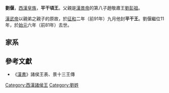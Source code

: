 '''劉偃'''{{BD|？||前81年||catIdx=C}}，[[西漢|西漢]][[皇族|皇族]]，'''平干頃王'''。父親是[[漢景帝|漢景帝]]的第八子趙敬肅王[[劉彭祖|劉彭祖]]。

[[漢武帝|漢武帝]]以親弟之親子的原故，於[[征和|征和]]二年（前91年）九月他封'''平干王'''。劉偃繼位11年，於[[始元_(西汉)|始元]]六年（前81年）去世。
==家系==
<center>{{chart/start}}
{{chart| | | | | | | | | | | | | | | | | | | | | ya | ya=平-{干}-頃王<br>[[劉偃_(平干王)|劉偃]]}}
{{chart| |,|-|-|-|v|-|-|-|v|-|-|-|v|-|-|-|-|-|-|-|+|-|-|-|v|-|-|-|v|-|-|-|v|-|-|-|v|-|-|-|.|}}
{{chart| MW | | ji | | mi | | qi | | | | | | sh | | re | | li | | ch | | ti | | ren | MW=平-{干}-缪王<br>劉元|ji=曲梁安侯<br>劉敬|mi=廣鄉孝侯<br>劉明|qi=成鄉質侯<br>劉慶|sh=平利節侯<br>劉世|re=平鄉孝侯<br>劉壬|li=平纂節侯<br>劉梁|ch=成陵節侯<br>劉充|ti=陽城愍侯<br>劉田|ren=祚陽侯<br>劉仁}}
{{chart| | | | | |!| | | |!| | | |)|-|-|-|.| | | |!| | | |!| | | | | | | |!| | | |!|}}
{{chart| | | | | sg | | an | | ba | | guo | | jia | | ch | | | | | | de | | xi | sg=曲梁節侯<br>劉時光|an=廣鄉節侯<br>劉安|ba=成鄉節侯<br>劉霸|guo=成鄉侯<br>劉果|jia=平利質侯<br>劉嘉|ch=平鄉節侯<br>劉成|de=成陵侯<br>劉德|xi=陽城節侯<br>劉賢}}
{{chart| | | | | |!| | | |!| | | | | | | | | | | |!| | | |!| | | | | | | | | | | |!|}}
{{chart| | | | | hu | | zq | | | | | | | | | | yu | | ya | | | | | | | | | | sh | hu=曲梁侯<br>劉瓠辯|zq=廣鄉釐侯<br>劉-{周}-齊|yu=平利釐侯<br>劉禹|ya=平鄉侯<br>劉陽|sh=陽城釐侯<br>劉說}}
{{chart| | | | | | | | | |!| | | | | | | | | | | |!| | | | | | | | | | | | | | | |!|}}
{{chart| | | | | | | | | ch | | | | | | | | | | da | | | | | | | | | | | | | | ba | ch=廣鄉侯<br>劉充國|da=平利侯<br>劉旦|ba=陽城侯<br>劉報}}
{{chart/end}}</center>

==參考文獻==
*《[[漢書|漢書]]》諸侯王表、景十三王傳

{{start box}}
{{s-before|無}}
{{s-title|[[西漢|西漢]][[平干王|平干王]]|91年－81年在位}}
{{s-after|[[刘元_(平干王)|劉元]]}}
{{end box}}
{{西漢諸侯王}}

[[Category:西漢諸侯王|Category:西漢諸侯王]]
[[Category:劉姓|Category:劉姓]]